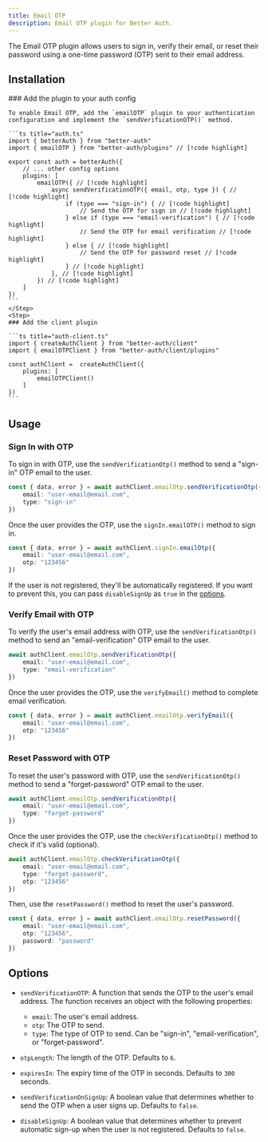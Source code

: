 ```yaml
---
title: Email OTP
description: Email OTP plugin for Better Auth.
---
```


The Email OTP plugin allows users to sign in, verify their email, or reset their password using a one-time password (OTP) sent to their email address.


## Installation

<Steps>
  <Step>
    ### Add the plugin to your auth config

    To enable Email OTP, add the `emailOTP` plugin to your authentication configuration and implement the `sendVerificationOTP()` method.

    ```ts title="auth.ts"
    import { betterAuth } from "better-auth"
    import { emailOTP } from "better-auth/plugins" // [!code highlight]
    
    export const auth = betterAuth({
        // ... other config options
        plugins: [
            emailOTP({ // [!code highlight]
                async sendVerificationOTP({ email, otp, type }) { // [!code highlight]
                    if (type === "sign-in") { // [!code highlight]
                        // Send the OTP for sign in // [!code highlight]
                    } else if (type === "email-verification") { // [!code highlight]
                        // Send the OTP for email verification // [!code highlight]
                    } else { // [!code highlight]
                        // Send the OTP for password reset // [!code highlight]
                    } // [!code highlight]
                }, // [!code highlight]
            }) // [!code highlight]
        ]
    })
    ```
    </Step>
    <Step>
    ### Add the client plugin

    ```ts title="auth-client.ts"
    import { createAuthClient } from "better-auth/client"
    import { emailOTPClient } from "better-auth/client/plugins"
    
    const authClient =  createAuthClient({
        plugins: [
            emailOTPClient()
        ]
    })
    ```
  </Step>
</Steps>

## Usage

### Sign In with OTP

To sign in with OTP, use the `sendVerificationOtp()` method to send a "sign-in" OTP email to the user.

```ts title="example.ts"
const { data, error } = await authClient.emailOtp.sendVerificationOtp({
    email: "user-email@email.com",
    type: "sign-in"
})
```

Once the user provides the OTP, use the `signIn.emailOTP()` method to sign in.

```ts title="example.ts"
const { data, error } = await authClient.signIn.emailOtp({
    email: "user-email@email.com",
    otp: "123456"
})
```

If the user is not registered, they'll be automatically registered. If you want to prevent this, you can pass `disableSignUp` as `true` in the [options](#options).

### Verify Email with OTP

To verify the user's email address with OTP, use the `sendVerificationOtp()` method to send an "email-verification" OTP email to the user.

```ts title="example.ts"
await authClient.emailOtp.sendVerificationOtp({
    email: "user-email@email.com",
    type: "email-verification"
})
```

Once the user provides the OTP, use the `verifyEmail()` method to complete email verification.

```ts title="example.ts"
const { data, error } = await authClient.emailOtp.verifyEmail({
    email: "user-email@email.com",
    otp: "123456"
})
```

### Reset Password with OTP

To reset the user's password with OTP, use the `sendVerificationOtp()` method to send a "forget-password" OTP email to the user.

```ts title="example.ts"
await authClient.emailOtp.sendVerificationOtp({
    email: "user-email@email.com",
    type: "forget-password"
})
```

Once the user provides the OTP, use the `checkVerificationOtp()` method to check if it's valid (optional).

```ts title="example.ts"
await authClient.emailOtp.checkVerificationOtp({
    email: "user-email@email.com",
    type: "forget-password",
    otp: "123456" 
})
```

Then, use the `resetPassword()` method to reset the user's password.

```ts title="example.ts"
const { data, error } = await authClient.emailOtp.resetPassword({
    email: "user-email@email.com",
    otp: "123456",
    password: "password"
})
```

## Options

- `sendVerificationOTP`: A function that sends the OTP to the user's email address. The function receives an object with the following properties:
  - `email`: The user's email address.
  - `otp`: The OTP to send.
  - `type`: The type of OTP to send. Can be "sign-in", "email-verification", or "forget-password".

- `otpLength`: The length of the OTP. Defaults to `6`.

- `expiresIn`: The expiry time of the OTP in seconds. Defaults to `300` seconds.

- `sendVerificationOnSignUp`: A boolean value that determines whether to send the OTP when a user signs up. Defaults to `false`.

- `disableSignUp`: A boolean value that determines whether to prevent automatic sign-up when the user is not registered. Defaults to `false`.
